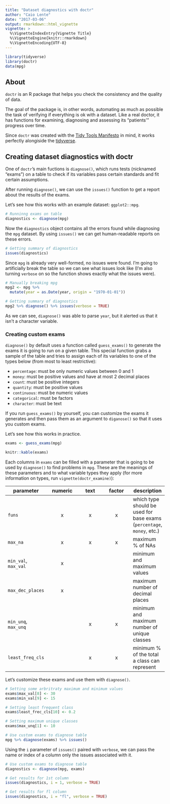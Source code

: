 ```yaml
---
title: "Dataset diagnostics with doctr"
author: "Caio Lente"
date: "2017-03-06"
output: rmarkdown::html_vignette
vignette: >
  %\VignetteIndexEntry{Vignette Title}
  %\VignetteEngine{knitr::rmarkdown}
  %\VignetteEncoding{UTF-8}
---
```


```r
library(tidyverse)
library(doctr)
data(mpg)
```

## About

`doctr` is an R package that helps you check the consistency and the
quality of data.

The goal of the package is, in other words, automating as much as
possible the task of verifying if everything is ok with a dataset.
Like a real doctor, it has functions for examining, diagnosing and
assessing its "patients'" progress over time.

Since `doctr` was created with the [Tidy Tools Manifesto](https://cran.r-project.org/web/packages/tidyverse/vignettes/manifesto.html) in mind,
it works perfectly alongiside the [tidyverse](https://github.com/tidyverse).

## Creating dataset diagnostics with doctr

One of `doctr`'s main fuctions is `diagnose()`, which runs tests
(nicknamed "exams") on a table to check if its variables pass certain
standards and fit certain assumptions.

After running `diagnose()`, we can use the `issues()` function
to get a report about the results of the exams.

Let's see how this works with an example dataset: `ggplot2::mpg`.

```r
# Runninng exams on table
diagnostics <- diagnose(mpg)
```

Now the `diagnostics` object contains all the errors found while diagnosing
the `mpg` dataset. By using `issues()` we can get human-readable reports on these
errors.

```r
# Getting summary of diagnostics
issues(diagnostics)
```

Since `mpg` is already very well-formed, no issues were found. I'm going
to artificially break the table so we can see what issues look like (I'm
also turning `verbose` on so the function shows exactly what the issues were).

```r
# Manually breaking mpg
mpg2 <- mpg %>%
  mutate(year = as.Date(year, origin = "1970-01-01"))

# Getting summary of diagnostics
mpg2 %>% diagnose() %>% issues(verbose = TRUE)
```

As we can see, `diagnose()` was able to parse `year`, but it alerted us
that it isn't a character variable.

### Creating custom exams

`diagnose()` by default uses a function called `guess_exams()` to generate
the exams it is going to run on a given table. This special function
grabs a sample of the table and tries to assign each of its variables to
one of the types below (from most to least restrictive):

* `percentage`: must be only numeric values between 0 and 1
* `money`: must be positive values and have at most 2 decimal places
* `count`: must be positive integers
* `quantity`: must be positive values
* `continuous`: must be numeric values
* `categorical`: must be factors
* `character`: must be text

If you run `guess_exams()` by yourself, you can customize the exams it
generates and then pass them as an argument to `diganose()` so that it uses
you custom exams.

Let's see how this works in practice.

```r
exams <- guess_exams(mpg)
```

```r
knitr::kable(exams)
```

Each columns in `exams` can be filled with a parameter that is going to be
used by `diagnose()` to find problems in `mpg`. These are the meanings of these
parameters and to what variable types they apply (for more information on
types, run `vignette(doctr_examine)`):

| parameter | numeric | text | factor | description |
|--|:--:|:--:|:--:|--|
| `funs` | x | x | x | which type should be used for base exams (`percentage`, `money`, etc.) |
| `max_na` | x | x | x | maximum % of NAs |
| `min_val`, `max_val` | x |  |  | minimum and maximum values |
| `max_dec_places` | x |  |  | maximum number of decimal places |
| `min_unq`, `max_unq` |  | x | x | minimum and maximum number of unique classes |
| `least_freq_cls` |  | x | x | minimum % of the total a class can represent |

Let's customize these exams and use them with `diagnose()`.

```r
# Setting some arbritraty maximum and minimum values
exams$max_val[8] <- 30
exams$min_val[9] <- 15

# Setting least frequent class
exams$least_frec_cls[10] <- 0.2

# Setting maximum unique classes
exams$max_unq[1] <- 10

# Use custom exams to diagnose table
mpg %>% diagnose(exams) %>% issues()
```

Using the `i` parameter of `issues()` paired with `verbose`,
we can pass the name or index of a column  only the issues
associated with it.

```r
# Use custom exams to diagnose table
diagnostics <- diagnose(mpg, exams)

# Get results for 1st column
issues(diagnostics, i = 1, verbose = TRUE)

# Get results for fl column
issues(diagnostics, i = "fl", verbose = TRUE)
```
